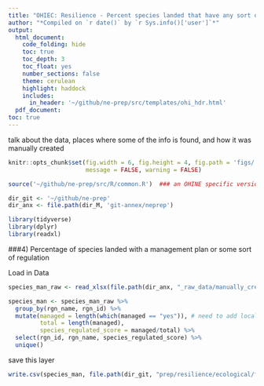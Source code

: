 ```yaml
---
title: "OHIEC: Resilience - Percent species landed that have any sort of management"
author: "*Compiled on `r date()` by `r Sys.info()['user']`*"
output: 
  html_document:
    code_folding: hide
    toc: true
    toc_depth: 3
    toc_float: yes
    number_sections: false
    theme: cerulean
    highlight: haddock
    includes: 
      in_header: '~/github/ne-prep/src/templates/ohi_hdr.html'
  pdf_document:
toc: true
---
```



talk about the data, places where some of the info is found, and how it was manually created


``` r
knitr::opts_chunk$set(fig.width = 6, fig.height = 4, fig.path = 'figs/',
                      message = FALSE, warning = FALSE)

source('~/github/ne-prep/src/R/common.R')  ### an OHINE specific version of common.R

dir_git <- '~/github/ne-prep'
dir_anx <- file.path(dir_M, 'git-annex/neprep')

library(tidyverse)
library(dplyr)
library(readxl)
```


###4) Percentage of species landed with a management plan or some sort of regulation 

Load in Data
```r
species_man_raw <- read_xlsx(file.path(dir_anx, "_raw_data/manually_created/species_management.xlsx"))
```

```r
species_man <- species_man_raw %>% 
  group_by(rgn_name, rgn_id) %>% 
  mutate(managed = length(which(managed == "yes")), # need to add locally established here
         total = length(managed),
         species_regulated_score = managed/total) %>% 
  select(rgn_id, rgn_name, species_regulated_score) %>% 
  unique()
```

save this layer
```r
write.csv(species_man, file.path(dir_git, "prep/resilience/ecological/fishing_pressure/data/species_man.csv"))
```










